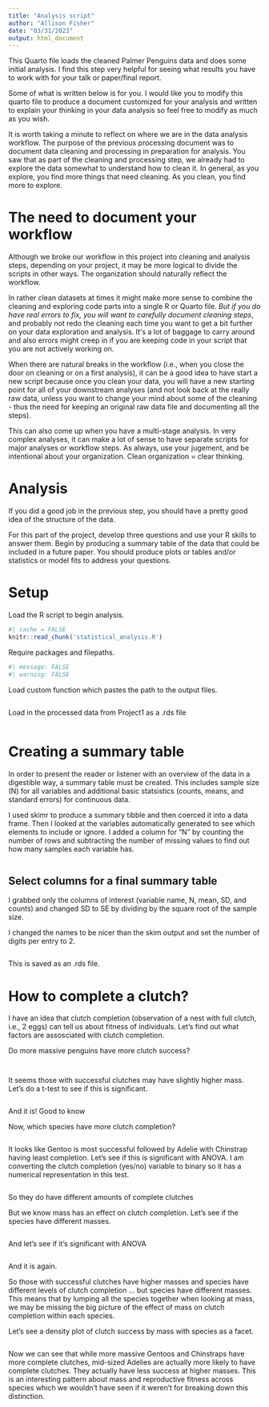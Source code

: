 ```yaml
---
title: "Analysis script"
author: "Allison Fisher"
date: "03/31/2023"
output: html_document
---
```



This Quarto file loads the cleaned Palmer Penguins data and does some initial analysis. I find this step very helpful for seeing what results you have to work with for your talk or paper/final report.

Some of what is written below is for you. I would like you to modify this quarto file to produce a document customized for your analysis and written to explain your thinking in your data analysis so feel free to modify as much as you wish.

It is worth taking a minute to reflect on where we are in the data analysis workflow. The purpose of the previous processing document was to document data cleaning and processing in preparation for analysis. You saw that as part of the cleaning and processing step, we already had to explore the data somewhat to understand how to clean it. In general, as you explore, you find more things that need cleaning. As you clean, you find more to explore.

# The need to document your workflow

Although we broke our workflow in this project into cleaning and analysis steps, depending on your project, it may be more logical to divide the scripts in other ways. The organization should naturally reflect the workflow.

In rather clean datasets at times it might make more sense to combine the cleaning and exploring code parts into a single R or Quarto file. _But if you do have real errors to fix, you will want to carefully document cleaning steps_, and probably not redo the cleaning each time you want to get a bit further on your data exploration and analysis. Itʻs a lot of baggage to carry around and also errors might creep in if you are keeping code in your script that you are not actively working on.

When there are natural breaks in the workflow (i.e., when you close the door on cleaning or on a first analysis), it can be a good idea to have start a new script because once you clean your data, you will have a new starting point for all of your downstream analyses (and not look back at the really raw data, unless you want to change your mind about some of the cleaning - thus the need for keeping an original raw data file and documenting all the steps).

This can also come up when you have a multi-stage analysis. In very complex analyses, it can make a lot of sense to have separate scripts for major analyses or workflow steps. As always, use your jugement, and be intentional about your organization. Clean organization = clear thinking.


# Analysis

If you did a good job in the previous step, you should have a pretty good idea of the structure of the data.

For this part of the project, develop three questions and use your R skills to answer them. Begin by producing a summary table of the data that could be included in a future paper. You should produce plots or tables and/or statistics or model fits to address your questions.

# Setup

Load the R script to begin analysis.

```r
#| cache = FALSE
knitr::read_chunk('statistical_analysis.R')
```

Require packages and filepaths.

```r
#| message: FALSE
#| warning: FALSE
```

Load custom function which pastes the path to the output files.

```r
```

Load in the processed data from Project1 as a .rds file

```r
```

# Creating a summary table

In order to present the reader or listener with an overview of the data in a digestible way, a summary table must be created. This includes sample size (N) for all variables and additional basic statsistics (counts, means, and standard errors) for continuous data.

I used skimr to produce a summary tibble and then coerced it into a data frame. Then I looked at the variables automatically generated to see which elements to include or ignore. I added a column for "N" by counting the number of rows and subtracting the number of missing values to find out how many samples each variable has.

```r
```

## Select columns for a final summary table

I grabbed only the columns of interest (variable name, N, mean, SD, and counts) and changed SD to SE by dividing by the square root of the sample size.

I changed the names to be nicer than the skim output and set the number of digits per entry to 2.

```r
```
This is saved as an .rds file.


# How to complete a clutch?

I have an idea that clutch completion (observation of a nest with full clutch, i.e., 2 eggs) can tell us about fitness of individuals. Let's find out what factors are assosciated with clutch completion.

Do more massive penguins have more clutch success?

```r
```
```r
```

It seems those with successful clutches may have slightly higher mass.
Let's do a t-test to see if this is significant.
```r
```
And it is! Good to know

Now, which species have more clutch completion?

```r
```
It looks like Gentoo is most successful followed by Adelie with Chinstrap having least completion.
Let's see if this is significant with ANOVA. I am converting the clutch completion (yes/no) variable to binary so it has a numerical representation in this test.

```r
```
So they do have different amounts of complete clutches

But we know mass has an effect on clutch completion.
Let's see if the species have different masses.

```r
```
And let's see if it's significant with ANOVA

```r
```
And it is again.

So those with successful clutches have higher masses and species have different levels of clutch completion ... but species have different masses. This means that by lumping all the species together when looking at mass, we may be missing the big picture of the effect of mass on clutch completion within each species.

Let's see a density plot of clutch success by mass with species as a facet.
```r
```
Now we can see that while more massive Gentoos and Chinstraps have more complete clutches, mid-sized Adelies are actually more likely to have complete clutches. They actually have less success at higher masses.
This is an interesting pattern about mass and reproductive fitness across species which we wouldn't have seen if it weren't for breaking down this distinction. 
